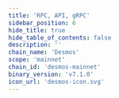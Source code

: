 ```yaml
---
title: 'RPC, API, gRPC'
sidebar_position: 6
hide_title: true
hide_table_of_contents: false
description: ''
chain_name: 'Desmos'
scope: 'mainnet'
chain_id: 'desmos-mainnet'
binary_version: 'v7.1.0'
icon_url: 'desmos-icon.svg'
---
```



<PageTitle
  iconUrl="img/desmos-icon.svg"
  title="Desmos Public Endpoints"
  chainId="desmos-mainnet"
  version="v7.1.0"
/>

<Endpoints
  api="https://desmos-api.noders.services"
  rpc="https://desmos-rpc.noders.services"
  grpc="https://desmos-grpc.noders.services:443"
  jsonRpc=""
/>
